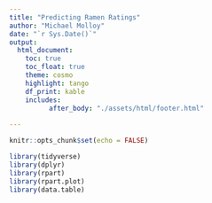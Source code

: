 ```yaml
---
title: "Predicting Ramen Ratings"
author: "Michael Molloy"
date: "`r Sys.Date()`"
output:
  html_document:
    toc: true
    toc_float: true
    theme: cosmo
    highlight: tango
    df_print: kable
    includes:
          after_body: "./assets/html/footer.html"
    
---
```


```r
knitr::opts_chunk$set(echo = FALSE)
```

```r
library(tidyverse)
library(dplyr)
library(rpart)
library(rpart.plot)
library(data.table)
```



